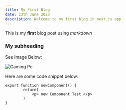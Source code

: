 ```yaml
---
title: My First Blog
date: 23th June 2023
description: Welcome to my first blog in next.js app
---
```


This is my **first** blog post using _markdown_

### My subheading

See Image Below:

![Gaming Pc](/img/gamingpc.jpg)

Here are some code snippet below:

```
export function newComponent() {
        return(
            <p> new Component Test </p>
        )
}

```

<CustomImage
  src='https://raw.githubusercontent.com/afifwijaya16/mdx-file/35ca530063034003749438e95fcdf75957cc0eab/images/NextLevel1.png'
  alt='Warning: Next Level Ahead'
/>
